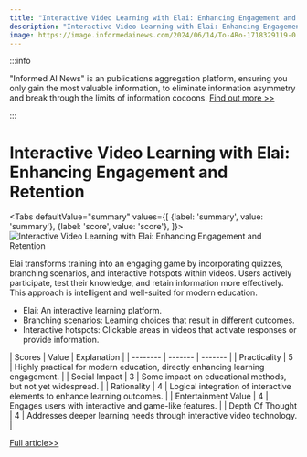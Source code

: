 ```yaml
---
title: "Interactive Video Learning with Elai: Enhancing Engagement and Retention"
description: "Interactive Video Learning with Elai: Enhancing Engagement and Retention"
image: https://image.informedainews.com/2024/06/14/To-4Ro-1718329119-0.jpg
---
```



:::info

"Informed AI News" is an publications aggregation platform, ensuring you only gain the most valuable information, to eliminate information asymmetry and break through the limits of information cocoons.  [Find out more >>](/)

:::

# Interactive Video Learning with Elai: Enhancing Engagement and Retention


<Tabs
	defaultValue="summary"
	values={[
	{label: 'summary', value: 'summary'},
	{label: 'score', value: 'score'},
]}>
<TabItem value="summary">
<img
  src="https://image.informedainews.com/2024/06/14/To-4Ro-1718329119-0.jpg"
  alt="Interactive Video Learning with Elai: Enhancing Engagement and Retention"
/>



Elai transforms training into an engaging game by incorporating quizzes, branching scenarios, and interactive hotspots within videos. Users actively participate, test their knowledge, and retain information more effectively. This approach is intelligent and well-suited for modern education.

* Elai: An interactive learning platform.
* Branching scenarios: Learning choices that result in different outcomes.
* Interactive hotspots: Clickable areas in videos that activate responses or provide information.
</TabItem>
<TabItem value="score">
	| Scores     | Value   | Explanation |
	| -------- | ------- | ------- |
	| Practicality  | 5    | Highly practical for modern education, directly enhancing learning engagement.    |
	| Social Impact | 3     | Some impact on educational methods, but not yet widespread.    |
	| Rationality    | 4    | Logical integration of interactive elements to enhance learning outcomes.    |
	| Entertainment Value    | 4    | Engages users with interactive and game-like features.    |
	| Depth Of Thought    | 4    | Addresses deeper learning needs through interactive video technology.    |
</TabItem>
</Tabs>

[Full article>>](https://www.producthunt.com/posts/elai)
